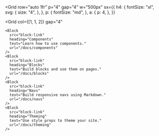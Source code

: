 <Grid
  row="auto 1fr"
  p="4"
  gap="4"
  w="500px"
  sx={{
    h4: {
      fontSize: "xl",
      svg: {
        size: "4",
      },
    },
    p: {
      fontSize: "md",
    },
    a: {
      p: 4,
    },
  }}
>
  <Block
    src="block-link"
    heading="Get Started"
    text="Learn how to install and use Reflex."
    url="/docs"
  />
  <Grid
    col={[1, 1, 2]}
    gap="4"
  >
    <Block
      src="block-link"
      heading="Components"
      text="Learn how to use components."
      url="/docs/components"
    />
    <Block
      src="block-link"
      heading="Blocks"
      text="Build blocks and use them on pages."
      url="/docs/blocks"
    />
    <Block
      src="block-link"
      heading="Navs"
      text="Build responsive navs using Markdown."
      url="/docs/navs"
    />
    <Block
      src="block-link"
      heading="Theming"
      text="Use style props to theme your site."
      url="/docs/theming"
    />

  </Grid>
</Grid>
